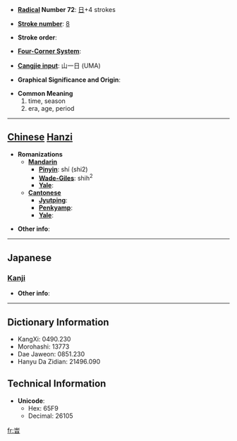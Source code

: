 * '''[[Wiktionary:Chinese radical index| Radical]] Number 72''': [[Wiktionary:Chinese radical index 日|日]]+4 strokes

* '''[[Wiktionary:Chinese total strokes index|Stroke number]]''': [[Wiktionary:Chinese total strokes index 8|8]]

* '''Stroke order''': 

* '''[[Wiktionary:Chinese four corner index|Four-Corner System]]''': 

* '''[[Wiktionary:Chinese Cangjie index|Cangjie input]]''': 山一日 (UMA)

* '''Graphical Significance and Origin''': 

* '''Common Meaning'''
*#time, season
*# era, age, period


----

== [[Chinese]] [[Hanzi]] ==

* '''Romanizations'''
** '''[[Mandarin]]'''
*** '''[[Pinyin]]''': shí (shi2)
*** '''[[Wade-Giles]]''': shih<sup>2</sup>
*** '''[[Yale]]''': 
** '''[[Cantonese]]'''
*** '''[[Jyutping]]''':
*** '''[[Penkyamp]]''': 
*** '''[[Yale]]''': 

* '''Other info''': 

----

==Japanese==
===[[Kanji]]===
{{kanji|on readings=[[じ]] (ji)
|kun readings=[[とき]] (toki)
}}

* '''Other info''':  

----

== Dictionary Information ==

* KangXi: 0490.230
* Morohashi: 13773
* Dae Jaweon: 0851.230
* Hanyu Da Zidian: 21496.090

== Technical Information ==

* '''Unicode''':
** Hex: 65F9
** Decimal: 26105

[[fr:旹]]